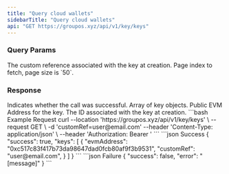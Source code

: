 ```yaml
---
title: "Query cloud wallets"
sidebarTitle: "Query cloud wallets"
api: "GET https://groupos.xyz/api/v1/key/keys"
---
```


### Query Params

<ParamField query="customRef" type="string" optional>
  The custom reference associated with the key at creation.
</ParamField>
<ParamField query="page" type="number" optional>
  Page index to fetch, page size is `50`.
</ParamField>

### Response

<ResponseField name="success" type="boolean">
  Indicates whether the call was successful.
</ResponseField>
<ResponseField name="keys" type="object[]">
  Array of key objects.
  <Expandable title="object">
    <ResponseField name="evmAddress" type="string">
      Public EVM Address for the key.
    </ResponseField>
    <ResponseField name="keyId" type="string">
      The ID associated with the key at creation.
    </ResponseField>
  </Expandable>
</ResponseField>

<RequestExample>
  ```bash Example Request
  curl --location 'https://groupos.xyz/api/v1/key/keys' \
  --request GET \
  -d 'customRef=user@email.com'
  --header 'Content-Type: application/json' \
  --header 'Authorization: Bearer <token>'
  ```
</RequestExample>

<ResponseExample>
  ```json Success
  {
    "success": true,
    "keys": [
      {
        "evmAddress": "0xc517c83f417b73da98647dad0fcb80af9f3b9531",
        "customRef": "user@email.com",
      }
    ]
  }
  ```
  ```json Failure
  {
    "success": false,
    "error": "[message]"
  }
  ```
</ResponseExample>

